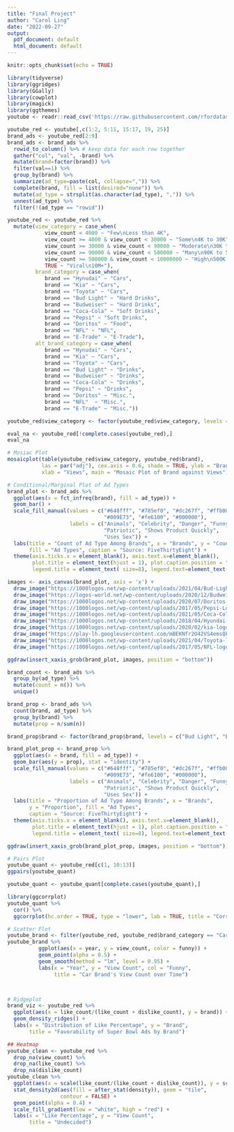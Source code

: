 ---
title: "Final Project"
author: "Carol Ling"
date: "2022-09-27"
output:
  pdf_document: default
  html_document: default
---

```{r setup, include=FALSE}
knitr::opts_chunk$set(echo = TRUE)
```



```{r}
library(tidyverse)
library(ggridges)
library(GGally)
library(cowplot)
library(magick)
library(ggthemes)
youtube <- readr::read_csv('https://raw.githubusercontent.com/rfordatascience/tidytuesday/master/data/2021/2021-03-02/youtube.csv')

youtube_red <- youtube[,c(1:2, 5:11, 15:17, 19, 25)]
brand_ads <- youtube_red[2:9]
brand_ads <- brand_ads %>%   
  rowid_to_column() %>% # keep data for each row together
  gather("col", "val", -brand) %>% 
  mutate(brand=factor(brand)) %>% 
  filter(val==1) %>% 
  group_by(brand) %>% 
  summarize(ad_type=paste(col, collapse=",")) %>%
  complete(brand, fill = list(desired="none")) %>%
  mutate(ad_type = strsplit(as.character(ad_type), ",")) %>% 
  unnest(ad_type) %>%
  filter(!(ad_type == "rowid"))
```

```{r}
youtube_red <- youtube_red %>%
  mutate(view_category = case_when(
            view_count < 4000 ~ "Few\nLess than 4K",
            view_count >= 4000 & view_count < 30000 ~ "Some\n4K to 30K",
            view_count >= 30000 & view_count < 90000 ~ "Moderate\n30K to 90K",
            view_count >= 90000 & view_count < 500000 ~ "Many\n90K to 500K",
            view_count >= 500000 & view_count < 10000000 ~ "High\n500K to 10M",
            TRUE ~ "Viral\n10M+"),
         brand_category = case_when(
            brand == "Hynudai" ~ "Cars", 
            brand == "Kia" ~ "Cars",
            brand == "Toyota" ~ "Cars",
            brand == "Bud Light" ~ "Hard Drinks", 
            brand == "Budweiser" ~ "Hard Drinks",
            brand == "Coca-Cola" ~ "Soft Drinks", 
            brand == "Pepsi" ~ "Soft Drinks",
            brand == "Doritos" ~ "Food",
            brand == "NFL" ~ "NFL",
            brand == "E-Trade" ~ "E-Trade"),
         alt_brand_category = case_when(
            brand == "Hynudai" ~ "Cars",
            brand == "Kia" ~ "Cars", 
            brand == "Toyota" ~ "Cars",
            brand == "Bud Light" ~ "Drinks", 
            brand == "Budweiser" ~ "Drinks", 
            brand == "Coca-Cola" ~ "Drinks", 
            brand == "Pepsi" ~ "Drinks",
            brand == "Doritos" ~ "Misc.", 
            brand == "NFL"  ~ "Misc.", 
            brand == "E-Trade" ~ "Misc."))

youtube_red$view_category <- factor(youtube_red$view_category, levels = c("Few\nLess than 4K","Some\n4K to 30K", "Moderate\n30K to 90K", "Many\n90K to 500K", "High\n500K to 10M", "Viral\n10M+"))
```

```{r}
eval_na <- youtube_red[!complete.cases(youtube_red),]
eval_na
```


```{r, fig.width=10, fig.height=7}
# Mosiac Plot
mosaicplot(table(youtube_red$view_category, youtube_red$brand), 
           las = par("adj"), cex.axis = 0.6, shade = TRUE, ylab = "Brand",
           xlab = "Views", main = "Mosaic Plot of Brand against Views")
```

```{r}
# Conditional/Marginal Plot of Ad Types
brand_plot <- brand_ads %>%
  ggplot(aes(x = fct_infreq(brand), fill = ad_type)) +
  geom_bar() +
  scale_fill_manual(values = c("#648fff", "#785ef0", "#dc267f", "#ffb000", 
                               "#009E73", "#fe6100", "#000000"), 
                    labels = c("Animals", "Celebrity", "Danger", "Funny", 
                               "Patriotic", "Shows Product Quickly", 
                               "Uses Sex")) +
  labs(title = "Count of Ad Type Among Brands", x = "Brands", y = "Count",
       fill = "Ad Types", caption = "Source: FiveThirtyEight") +
  theme(axis.ticks.x = element_blank(), axis.text.x=element_blank(), 
        plot.title = element_text(hjust = 1), plot.caption.position = "plot",
        legend.title = element_text( size=8), legend.text=element_text(size=8))

images <- axis_canvas(brand_plot, axis = 'x') + 
  draw_image("https://1000logos.net/wp-content/uploads/2021/04/Bud-Light-logo-768x432.png", x = 0.5, scale = 0.85) +
  draw_image("https://logos-world.net/wp-content/uploads/2020/12/Budweiser-Logo-2016-present.jpg", x = 1.5, scale = 1.1) +
  draw_image("https://1000logos.net/wp-content/uploads/2020/07/Doritos-Logo-768x480.png", x = 2.5, scale = 1.2) +
  draw_image("https://1000logos.net/wp-content/uploads/2017/05/Pepsi-Logo-1536x864.png", x = 3.5, scale = 1.1) +
  draw_image("https://1000logos.net/wp-content/uploads/2021/05/Coca-Cola-logo-768x432.png", x = 4.5, scale = 0.9) +
  draw_image("https://1000logos.net/wp-content/uploads/2018/04/Hyundai-logo-768x432.png", x = 5.5, scale = 1.2) +
  draw_image("https://1000logos.net/wp-content/uploads/2020/02/kia-logo-1536x1024.jpeg", x = 6.5, scale = 0.9) +
  draw_image("https://play-lh.googleusercontent.com/mBEKNfr2O42VS4emsQF59jt0TpMbwRLJVUoIG7LvUYPdolnNyEGfJJw3joSn6ZbTJdE", x = 7.5, scale = 0.85) +
  draw_image("https://1000logos.net/wp-content/uploads/2021/04/Toyota-logo-768x432.png", x = 8.5, scale = 1) +
  draw_image("https://1000logos.net/wp-content/uploads/2017/05/NFL-logo-768x518.png", x = 9.5, scale = 1.2) 

ggdraw(insert_xaxis_grob(brand_plot, images, position = "bottom"))
```

```{r}
brand_count <- brand_ads %>%
  group_by(ad_type) %>%
  mutate(count = n()) %>%
  unique()

brand_prop <- brand_ads %>%
  count(brand, ad_type) %>%
  group_by(brand) %>%
  mutate(prop = n/sum(n))

brand_prop$brand <- factor(brand_prop$brand, levels = c("Bud Light", "Budweiser", "Doritos", "Pepsi", "Coca-Cola", "Hynudai", "Kia", "E-Trade", "Toyota", "NFL"))

brand_plot_prop <- brand_prop %>%
  ggplot(aes(x = brand, fill = ad_type)) +
  geom_bar(aes(y = prop), stat = "identity") +
  scale_fill_manual(values = c("#648fff", "#785ef0", "#dc267f", "#ffb000", 
                               "#009E73", "#fe6100", "#000000"), 
                    labels = c("Animals", "Celebrity", "Danger", "Funny", 
                               "Patriotic", "Shows Product Quickly", 
                               "Uses Sex")) +
  labs(title = "Proportion of Ad Type Among Brands", x = "Brands", 
       y = "Proportion", fill = "Ad Types", 
       caption = "Source: FiveThirtyEight") +
  theme(axis.ticks.x = element_blank(), axis.text.x=element_blank(), 
        plot.title = element_text(hjust = 1), plot.caption.position = "plot",
        legend.title = element_text( size=8), legend.text=element_text(size=8))

ggdraw(insert_xaxis_grob(brand_plot_prop, images, position = "bottom"))
```


```{r}
# Pairs Plot
youtube_quant <- youtube_red[c(1, 10:13)] 
ggpairs(youtube_quant)

youtube_quant <- youtube_quant[complete.cases(youtube_quant),]

library(ggcorrplot)
youtube_quant %>%
  cor() %>%
  ggcorrplot(hc.order = TRUE, type = "lower", lab = TRUE, title = "Correlation of Video Statistics")
```


```{r}
# Scatter Plot
youtube_brand <- filter(youtube_red, youtube_red$brand_category == "Cars")
youtube_brand %>%
          ggplot(aes(x = year, y = view_count, color = funny)) +
          geom_point(alpha = 0.5) +
          geom_smooth(method = "lm", level = 0.95) +
          labs(x = "Year", y = "View Count", col = "Funny",
               title = "Car Brand's View Count over Time")



# Ridgeplot
brand_viz <- youtube_red %>%
  ggplot(aes(x = like_count/(like_count + dislike_count), y = brand)) +
  geom_density_ridges() +
  labs(x = "Distribution of Like Percentage", y = "Brand",
       title = "Favorability of Super Bowl Ads by Brand")

## Heatmap 
youtube_clean <- youtube_red %>%
  drop_na(view_count) %>%
  drop_na(like_count) %>%
  drop_na(dislike_count)
youtube_clean %>%
  ggplot(aes(x = scale(like_count/(like_count + dislike_count)), y = scale(view_count))) +
  stat_density2d(aes(fill = after_stat(density)), geom = "tile",
                 contour = FALSE) +
  geom_point(alpha = 0.4) +
  scale_fill_gradient(low = "white", high = "red") +
  labs(x = "Like Percentage", y = "View Count",
       title = "Undecided")
```
